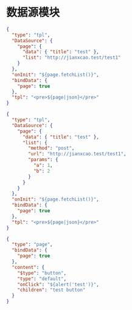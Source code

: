 # 数据源模块

```json schema=true
{
  "type": "tpl",
  "DataSource": {
    "page": {
      "data": { "title": "test" },
      "list": "http://jianxcao.test/test1"
    }
  },
  "onInit": "${page.fetchList()}",
  "bindData": {
    "page": true
  },
  "tpl": "<pre>${page|json}</pre>"
}
```

```json schema=true
{
  "type": "tpl",
  "DataSource": {
    "page": {
      "data": { "title": "test" },
      "list": {
        "method": "post",
        "url": "http://jianxcao.test/test1",
        "params": {
          "a": 1,
          "b": 2
        }
      }
    }
  },
  "onInit": "${page.fetchList()}",
  "bindData": {
    "page": true
  },
  "tpl": "<pre>${page|json}</pre>"
}
```

```json schema=true
{
  "type": "page",
  "bindData": {
    "page": true
  },
  "content": {
    "$type": "button",
    "type": "default",
    "onClick": "${alert('test')}",
    "children": "test button"
  }
}
```
